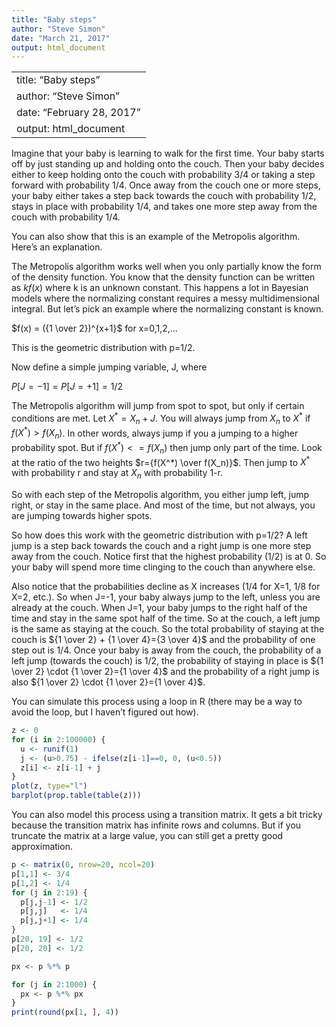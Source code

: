 ```yaml
---
title: "Baby steps"
author: "Steve Simon"
date: "March 21, 2017"
output: html_document
---
```

---
title: "Baby steps"
author: "Steve Simon"
date: "February 28, 2017"
output: html_document
---

Imagine that your baby is learning to walk for the first time. Your baby starts off by just standing up and holding onto the couch. Then your baby decides either to keep holding onto the couch with probability 3/4 or taking a step forward with probability 1/4. Once away from the couch one or more steps, your baby either takes a step back towards the couch with probability 1/2, stays in place with probability 1/4, and takes one more step away from the couch with probability 1/4.

You can also show that this is an example of the Metropolis algorithm. Here's an explanation.

The Metropolis algorithm works well when you only partially know the form of the density function. You know that the density function can be written as $kf(x)$ where k is an unknown constant. This happens a lot in Bayesian models where the normalizing constant requires a messy multidimensional integral. But let's pick an example where the normalizing constant is known.

$f(x) = ({1 \over 2})^{x+1}$ for x=0,1,2,...

This is the geometric distribution with p=1/2.

Now define a simple jumping variable, J, where

$P[J=-1]=P[J=+1]=1/2$

The Metropolis algorithm will jump from spot to spot, but only if certain conditions are met. Let $X^*=X_n+J$. You will always jump from $X_n$ to $X^*$ if $f(X^*)>f(X_n)$. In other words, always jump if you a jumping to a higher probability spot. But if $f(X^*)<=f(X_n)$ then jump only part of the time. Look at the ratio of the two heights $r={f(X^*) \over f(X_n)}$. Then jump to $X^*$ with probability r and stay at $X_n$ with probability 1-r.

So with each step of the Metropolis algorithm, you either jump left, jump right, or stay in the same place. And most of the time, but not always, you are jumping towards higher spots.

So how does this work with the geometric distribution with p=1/2? A left jump is a step back towards the couch and a right jump is one more step away from the couch. Notice first that the highest probability (1/2) is at 0. So your baby will spend more time clinging to the couch than anywhere else. 

Also notice that the probabilities decline as X increases (1/4 for X=1, 1/8 for X=2, etc.). So when J=-1, your baby always jump to the left, unless you are already at the couch. When J=1, your baby jumps to the right half of the time and stay in the same spot half of the time. So at the couch, a left jump is the same as staying at the couch. So the total probability of staying at the couch is ${1 \over 2} + {1 \over 4}={3 \over 4}$ and the probability of one step out is 1/4. Once your baby is away from the couch, the probability of a left jump (towards the couch) is 1/2, the probability of staying in place is ${1 \over 2} \cdot {1 \over 2}={1 \over 4}$ and the probability of a right jump is also ${1 \over 2} \cdot {1 \over 2}={1 \over 4}$.

You can simulate this process using a loop in R (there may be a way to avoid the loop, but I haven't figured out how).

```r
z <- 0
for (i in 2:100000) {
  u <- runif(1)
  j <- (u>0.75) - ifelse(z[i-1]==0, 0, (u<0.5))
  z[i] <- z[i-1] + j
}
plot(z, type="l")
barplot(prop.table(table(z)))
```

You can also model this process using a transition matrix. It gets a bit tricky because the transition matrix has infinite rows and columns. But if you truncate the matrix at a large value, you can still get a pretty good approximation.

```r
p <- matrix(0, nrow=20, ncol=20)
p[1,1] <- 3/4
p[1,2] <- 1/4
for (j in 2:19) {
  p[j,j-1] <- 1/2
  p[j,j]   <- 1/4
  p[j,j+1] <- 1/4
}
p[20, 19] <- 1/2
p[20, 20] <- 1/2

px <- p %*% p

for (j in 2:1000) {
  px <- p %*% px
}
print(round(px[1, ], 4))
```

